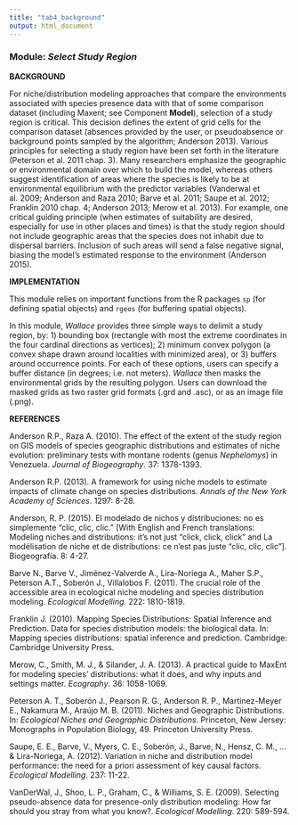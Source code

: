 ```yaml
---
title: "tab4_background"
output: html_document
---
```


### **Module:** ***Select Study Region***

**BACKGROUND**

For niche/distribution modeling approaches that compare the environments associated with species presence data with that of some comparison dataset (including Maxent; see Component **Model**), selection of a study region is critical. This decision defines the extent of grid cells for the comparison dataset (absences provided by the user, or pseudoabsence or background points sampled by the algorithm; Anderson 2013). Various principles for selecting a study region have been set forth in the literature (Peterson et al. 2011 chap. 3). Many researchers emphasize the geographic or environmental domain over which to build the model, whereas others suggest identification of areas where the species is likely to be at environmental equilibrium with the predictor variables (Vanderwal et al. 2009; Anderson and Raza 2010; Barve et al. 2011; Saupe et al. 2012; Franklin 2010 chap. 4; Anderson 2013; Merow et al. 2013). For example, one critical guiding principle (when estimates of suitability are desired, especially for use in other places and times) is that the study region should not include geographic areas that the species does not inhabit due to dispersal barriers. Inclusion of such areas will send a false negative signal, biasing the model's estimated response to the environment (Anderson 2015).

**IMPLEMENTATION** 

This module relies on important functions from the R packages `sp` (for defining spatial objects) and `rgeos` (for buffering spatial objects).  

In this module, *Wallace* provides three simple ways to delimit a study region, by: 1) bounding box (rectangle with most the extreme coordinates in the four cardinal directions as vertices); 2) minimum convex polygon (a convex shape drawn around localities with minimized area), or 3) buffers around occurrence points. For each of these options, users can specify a buffer distance (in degrees; i.e. not meters). *Wallace* then masks the environmental grids by the resulting polygon. Users can download the masked grids as two raster grid formats (.grd and .asc), or as an image file (.png).

**REFERENCES** 

Anderson R.P., Raza A. (2010). The effect of the extent of the study region on GIS models of species geographic distributions and estimates of niche evolution: preliminary tests with montane rodents (genus *Nephelomys*) in Venezuela. *Journal of Biogeography*. 37: 1378-1393.

Anderson R.P. (2013). A framework for using niche models to estimate impacts of climate change on species distributions. *Annals of the New York Academy of Sciences*. 1297: 8-28.

Anderson, R. P. (2015). El modelado de nichos y distribuciones: no es simplemente "clic, clic, clic." [With English and French translations: Modeling niches and distributions: it's not just "click, click, click" and La modélisation de niche et de distributions: ce n'est pas juste "clic, clic, clic"]. Biogeografía. 8: 4-27.

Barve N., Barve V., Jiménez-Valverde A., Lira-Noriega A., Maher S.P., Peterson A.T., Soberón J., Villalobos F. (2011). The crucial role of the accessible area in ecological niche modeling and species distribution modeling. *Ecological Modelling*. 222: 1810-1819.

Franklin J. (2010). Mapping Species Distributions: Spatial Inference and Prediction. Data for species distribution models: the biological data. In: Mapping species distributions: spatial inference and prediction. Cambridge: Cambridge University Press.

Merow, C., Smith, M. J., & Silander, J. A. (2013). A practical guide to MaxEnt for modeling species' distributions: what it does, and why inputs and settings matter. *Ecography*. 36: 1058-1069.

Peterson A. T., Soberón J., Pearson R. G., Anderson R. P., Martinez-Meyer E., Nakamura M., Araújo M. B. (2011). Niches and Geographic Distributions. In: *Ecological Niches and Geographic Distributions*. Princeton, New Jersey: Monographs in Population Biology, 49. Princeton University Press.

Saupe, E. E., Barve, V., Myers, C. E., Soberón, J., Barve, N., Hensz, C. M., ... & Lira-Noriega, A. (2012). Variation in niche and distribution model performance: the need for a priori assessment of key causal factors. *Ecological Modelling*. 237: 11-22.

VanDerWal, J., Shoo, L. P., Graham, C., & Williams, S. E. (2009). Selecting pseudo-absence data for presence-only distribution modeling: How far should you stray from what you know?. *Ecological Modelling*. 220: 589-594.

